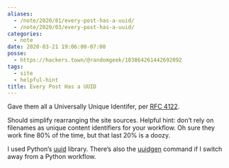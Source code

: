 ```yaml
---
aliases:
  - /note/2020/81/every-post-has-a-uuid/
  - /note/2020/03/every-post-has-a-uuid/
categories:
  - note
date: 2020-03-21 19:06:00-07:00
posse:
  - https://hackers.town/@randomgeek/103864261442692092
tags:
  - site
  - helpful-hint
title: Every Post Has a UUID
---
```


Gave them all a Universally Unique Identifer, per [RFC 4122][rfc-4122].

[rfc-4122]: https://datatracker.ietf.org/doc/html/rfc4122

Should simplify rearranging the site sources. Helpful hint: don’t rely
on filenames as unique content identifiers for your workflow. Oh sure
they work fine 80% of the time, but that last 20% is a doozy.

I used Python’s [uuid](https://docs.python.org/3/library/uuid.html)
library. There’s also the
[uuidgen](https://bigdatums.net/2016/10/01/generate-uuid-linux/) command
if I switch away from a Python workflow.
